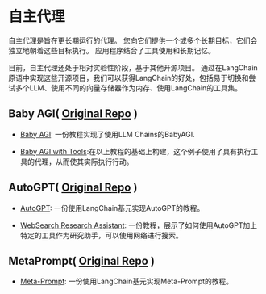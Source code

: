 自主代理
==================================================



自主代理是旨在更长期运行的代理。
您向它们提供一个或多个长期目标，它们会独立地朝着这些目标执行。
应用程序结合了工具使用和长期记忆。



目前，自主代理还处于相对实验性阶段，基于其他开源项目。
通过在LangChain原语中实现这些开源项目，我们可以获得LangChain的好处，包括易于切换和尝试多个LLM、使用不同的向量存储器作为内存、使用LangChain的工具集。


Baby AGI(
 [Original Repo](https://github.com/yoheinakajima/babyagi) 
 )
-----------------------------------

* [Baby AGI](autonomous_agents/baby_agi): 一份教程实现了使用LLM Chains的BabyAGI.

* [Baby AGI with Tools](autonomous_agents/baby_agi_with_agent):在以上教程的基础上构建，这个例子使用了具有执行工具的代理，从而使其实际执行行动。


AutoGPT(
 [Original Repo](https://github.com/Significant-Gravitas/Auto-GPT) 
 )
-----------------------------------
* [AutoGPT](autonomous_agents/autogpt): 一份使用LangChain基元实现AutoGPT的教程。

* [WebSearch Research Assistant](autonomous_agents/marathon_times): 一份教程，展示了如何使用AutoGPT加上特定的工具作为研究助手，可以使用网络进行搜索。

MetaPrompt(
 [Original Repo](https://github.com/ngoodman/metaprompt) 
 )
-----------------------------------

* [Meta-Prompt](autonomous_agents/meta_prompt): 一份使用LangChain基元实现Meta-Prompt的教程。

